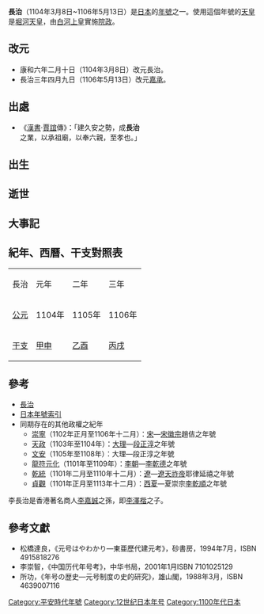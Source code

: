 {{japanese|japanese=長治|kana=ちょうじ|romaji=Chōji}}

'''長治'''（1104年3月8日~1106年5月13日）是[[日本|日本]]的[[年號|年號]]之一。使用這個年號的[[天皇|天皇]]是[[堀河天皇|堀河天皇]]，由[[白河上皇|白河上皇]]實施[[院政|院政]]。

==改元==
*康和六年二月十日（1104年3月8日）改元長治。
*長治三年四月九日（1106年5月13日）改元[[嘉承|嘉承]]。

==出處==
*《[[漢書|漢書]]·[[賈誼|賈誼]]傳》：「建久安之勢，成'''長治'''之業，以承祖廟，以奉六親，至孝也。」

==出生==

==逝世==

==大事記==

==紀年、西曆、干支對照表==
{| class="wikitable" cellspacing=0 style="text-align:center"
|- style="font-weight:bold;background-color:#CCCCCC;color:#000000"
|長治||元年||二年||三年
|- style="background-color:#FFFFFF;"
|[[公元|公元]]||1104年||1105年||1106年
|- style="background-color:#FFFFFF;"
|[[干支|干支]]||[[甲申|甲申]]||[[乙酉|乙酉]]||[[丙戌|丙戌]]
|}

==參考==
*[[長治|長治]]
*[[日本年號索引|日本年號索引]]
*同期存在的其他政權之紀年
**[[崇寧|崇寧]]（1102年正月至1106年十二月）：[[北宋|宋]]—[[宋徽宗|宋徽宗]]趙佶之年號
**[[天政|天政]]（1103年至1104年）：[[大理國|大理]]—[[段正淳|段正淳]]之年號
**[[文安_(段正淳)|文安]]（1105年至1108年）：大理—段正淳之年號
**[[龍符元化|龍符元化]]（1101年至1109年）：[[李朝_(越南)|李朝]]—[[李乾德|李乾德]]之年號
**[[乾統|乾統]]（1101年二月至1110年十二月）：[[遼朝|遼]]—[[遼天祚帝|遼天祚帝]]耶律延禧之年號
**[[貞觀_(西夏)|貞觀]]（1101年正月至1113年十二月）：[[西夏|西夏]]—夏崇宗[[李乾順|李乾順]]之年號
李長治是香港著名商人[[李嘉誠|李嘉誠]]之孫，即[[李澤楷|李澤楷]]之子。

==參考文獻==
*松橋達良，《元号はやわかり—東亜歷代建元考》，砂書房，1994年7月，ISBN 4915818276
*李崇智，《中国历代年号考》，中华书局，2001年1月ISBN 7101025129
*所功，《年号の歴史―元号制度の史的研究》，雄山閣，1988年3月，ISBN 4639007116

{{年号|[[康和_(日本)|康和]]|[[日本年號|日本年號]]|[[嘉承|嘉承]]}}
{{日本元號}}
{{DEFAULTSORT:Chouji}}

[[Category:平安時代年號|Category:平安時代年號]]
[[Category:12世纪日本年号|Category:12世纪日本年号]]
[[Category:1100年代日本|Category:1100年代日本]]